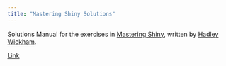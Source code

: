 ```yaml
---
title: "Mastering Shiny Solutions"
---
```


Solutions Manual for the exercises in [Mastering Shiny](https://mastering-shiny.org/), written by [Hadley Wickham](https://hadley.nz/).

[Link](https://mastering-shiny-solutions.netlify.app/)
